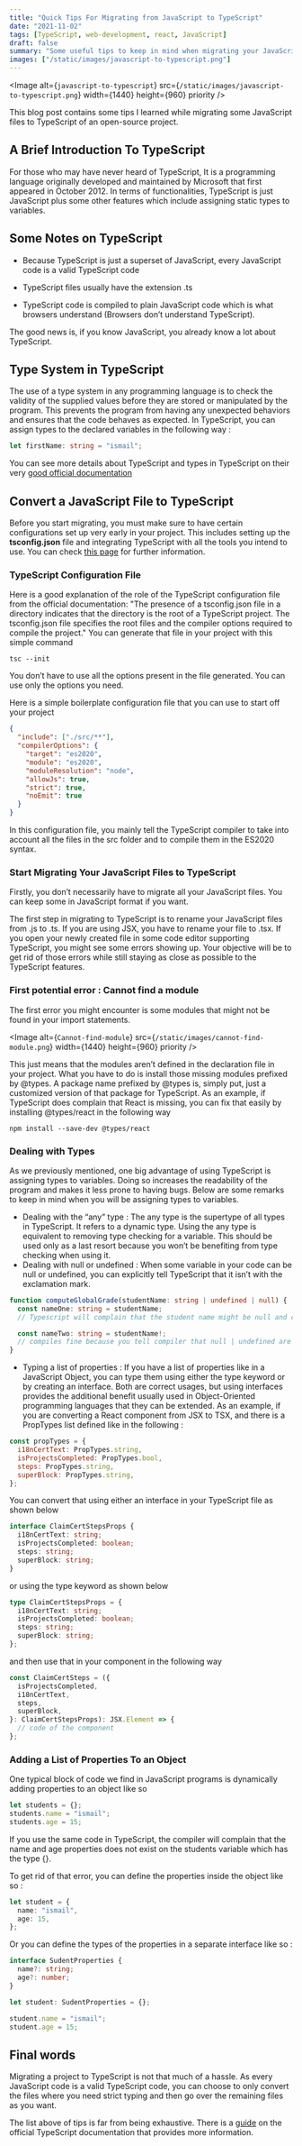 ```yaml
---
title: "Quick Tips For Migrating from JavaScript to TypeScript"
date: "2021-11-02"
tags: [TypeScript, web-development, react, JavaScript]
draft: false
summary: "Some useful tips to keep in mind when migrating your JavaScript project to TypeScript"
images: ["/static/images/javascript-to-typescript.png"]
---
```


<Image
  alt={`javascript-to-typescript`}
  src={`/static/images/javascript-to-typescript.png`}
  width={1440}
  height={960}
  priority
/>

This blog post contains some tips I learned while migrating some JavaScript files to TypeScript of an open-source project.

## A Brief Introduction To TypeScript

For those who may have never heard of TypeScript, It is a programming language originally developed and maintained by Microsoft that first appeared in October 2012.
In terms of functionalities, TypeScript is just JavaScript plus some other features which include assigning static types to variables.

## Some Notes on TypeScript

- Because TypeScript is just a superset of JavaScript, every JavaScript code is a valid TypeScript code

- TypeScript files usually have the extension .ts

- TypeScript code is compiled to plain JavaScript code which is what browsers understand (Browsers don’t understand TypeScript).

The good news is, if you know JavaScript, you already know a lot about TypeScript.

## Type System in TypeScript

The use of a type system in any programming language is to check the validity of the supplied values before they are stored or manipulated by the program.
This prevents the program from having any unexpected behaviors and ensures that the code behaves as expected.
In TypeScript, you can assign types to the declared variables in the following way :

```typescript
let firstName: string = "ismail";
```

You can see more details about TypeScript and types in TypeScript on their very [good official documentation](https://www.typescriptlang.org/docs/)

## Convert a JavaScript File to TypeScript

Before you start migrating, you must make sure to have certain configurations set up very early in your project.
This includes setting up the **tsconfig.json** file and integrating TypeScript with all the tools you intend to use. You can check [this page](https://www.typescriptlang.org/docs/handbook/migrating-from-javascript.html#writing-a-configuration-file) for further information.

### TypeScript Configuration File

Here is a good explanation of the role of the TypeScript configuration file from the official documentation:
"The presence of a tsconfig.json file in a directory indicates that the directory is the root of a TypeScript project. The tsconfig.json file specifies the root files and the compiler options required to compile the project."
You can generate that file in your project with this simple command

```text
tsc --init
```

You don’t have to use all the options present in the file generated. You can use only the options you need.

Here is a simple boilerplate configuration file that you can use to start off your project

```json
{
  "include": ["./src/**"],
  "compilerOptions": {
    "target": "es2020",
    "module": "es2020",
    "moduleResolution": "node",
    "allowJs": true,
    "strict": true,
    "noEmit": true
  }
}
```

In this configuration file, you mainly tell the TypeScript compiler to take into account all the files in the src folder and to compile them in the ES2020 syntax.

### Start Migrating Your JavaScript Files to TypeScript

Firstly, you don’t necessarily have to migrate all your JavaScript files. You can keep some in JavaScript format if you want.

The first step in migrating to TypeScript is to rename your JavaScript files from .js to .ts. If you are using JSX, you have to rename your file to .tsx. If you open your newly created file in some code editor supporting TypeScript, you might see some errors showing up.
Your objective will be to get rid of those errors while still staying as close as possible to the TypeScript features.

### First potential error : Cannot find a module

The first error you might encounter is some modules that might not be found in your import statements.

<Image
  alt={`Cannot-find-module`}
  src={`/static/images/cannot-find-module.png`}
  width={1440}
  height={960}
  priority
/>

This just means that the modules aren’t defined in the declaration file in your project.
What you have to do is install those missing modules prefixed by @types.
A package name prefixed by @types is, simply put, just a customized version of that package for TypeScript.
As an example, if TypeScript does complain that React is missing, you can fix that easily by installing @types/react in the following way

```text
npm install --save-dev @types/react
```

### Dealing with Types

As we previously mentioned, one big advantage of using TypeScript is assigning types to variables. Doing so increases the readability of the program and makes it less prone to having bugs. Below are some remarks to keep in mind when you will be assigning types to variables.

- Dealing with the “any” type : The any type is the supertype of all types in TypeScript. It refers to a dynamic type. Using the any type is equivalent to removing type checking for a variable. This should be used only as a last resort because you won’t be benefiting from type checking when using it.
- Dealing with null or undefined : When some variable in your code can be null or undefined, you can explicitly tell TypeScript that it isn’t with the exclamation mark.

```typescript
function computeGlobalGrade(studentName: string | undefined | null) {
  const nameOne: string = studentName;
  // Typescript will complain that the student name might be null and cannot be assigned to a string

  const nameTwo: string = studentName!;
  // compiles fine because you tell compiler that null | undefined are excluded
}
```

- Typing a list of properties : If you have a list of properties like in a JavaScript Object, you can type them using either the type keyword or by creating an interface. Both are correct usages, but using interfaces provides the additional benefit usually used in Object-Oriented programming languages that they can be extended.
  As an example, if you are converting a React component from JSX to TSX, and there is a PropTypes list defined like in the following :

```javascript
const propTypes = {
  i18nCertText: PropTypes.string,
  isProjectsCompleted: PropTypes.bool,
  steps: PropTypes.string,
  superBlock: PropTypes.string,
};
```

You can convert that using either an interface in your TypeScript file as shown below

```typescript
interface ClaimCertStepsProps {
  i18nCertText: string;
  isProjectsCompleted: boolean;
  steps: string;
  superBlock: string;
}
```

or using the type keyword as shown below

```typescript
type ClaimCertStepsProps = {
  i18nCertText: string;
  isProjectsCompleted: boolean;
  steps: string;
  superBlock: string;
};
```

and then use that in your component in the following way

```typescript
const ClaimCertSteps = ({
  isProjectsCompleted,
  i18nCertText,
  steps,
  superBlock,
}: ClaimCertStepsProps): JSX.Element => {
  // code of the component
};
```

### Adding a List of Properties To an Object

One typical block of code we find in JavaScript programs is dynamically adding properties to an object like so

```javascript
let students = {};
students.name = "ismail";
students.age = 15;
```

If you use the same code in TypeScript, the compiler will complain that the name and age properties does not exist on the students variable which has the type {}.

To get rid of that error, you can define the properties inside the object like so :

```typescript
let student = {
  name: "ismail",
  age: 15,
};
```

Or you can define the types of the properties in a separate interface like so :

```typescript
interface SudentProperties {
  name?: string;
  age?: number;
}

let student: SudentProperties = {};

student.name = "ismail";
student.age = 15;
```

## Final words

Migrating a project to TypeScript is not that much of a hassle. As every JavaScript code is a valid TypeScript code, you can choose to only convert the files where you need strict typing and then go over the remaining files as you want.

The list above of tips is far from being exhaustive. There is a [guide](https://www.typescriptlang.org/docs/handbook/migrating-from-javascript.html) on the official TypeScript documentation that provides more information.
